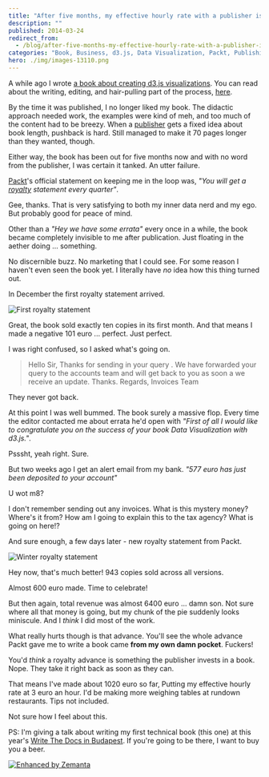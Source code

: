 ```yaml
---
title: "After five months, my effective hourly rate with a publisher is 3eur/hour"
description: ""
published: 2014-03-24
redirect_from:
  - /blog/after-five-months-my-effective-hourly-rate-with-a-publisher-is-3eurhour/swizec/6548
categories: "Book, Business, d3.js, Data Visualization, Packt, Publishing, Side Projects, Writing"
hero: ./img/images-13110.png
---
```


A while ago I wrote [a book about creating d3.js visualizations](http://www.packtpub.com/data-visualization-with-d3js/book). You can read about the writing, editing, and hair-pulling part of the process, [here](https://swizec.com/blog/i-published-a-book-with-a-publisher-heres-what-the-journey-was-like/).

By the time it was published, I no longer liked my book. The didactic approach needed work, the examples were kind of meh, and too much of the content had to be breezy. When a [publisher](http://en.wikipedia.org/wiki/Publishing "Publishing") gets a fixed idea about book length, pushback is hard. Still managed to make it 70 pages longer than they wanted, though.

Either way, the book has been out for five months now and with no word from the publisher, I was certain it tanked. An utter failure.

[Packt](http://www.packtpub.com "Packt")'s official statement on keeping me in the loop was, _"You will get a [royalty](http://en.wikipedia.org/wiki/Royalties "Royalties") statement every quarter"_.

Gee, thanks. That is very satisfying to both my inner data nerd and my ego. But probably good for peace of mind.

Other than a _"Hey we have some errata"_ every once in a while, the book became completely invisible to me after publication. Just floating in the aether doing ... something.

No discernible buzz. No marketing that I could see. For some reason I haven't even seen the book yet. I literally have _no_ idea how this thing turned out.

In December the first royalty statement arrived.

![First royalty statement](./img/images-13110.png "First royalty statement")

Great, the book sold exactly ten copies in its first month. And that means I made a negative 101 euro ... perfect. Just perfect.

I was right confused, so I asked what's going on.

> Hello Sir, Thanks for sending in your query . We have forwarded your query to the accounts team and will get back to you as soon a we receive an update. Thanks. Regards, Invoices Team

They never got back.

At this point I was well bummed. The book surely a massive flop. Every time the editor contacted me about errata he'd open with _"First of all I would like to congratulate you on the success of your book Data Visualization with d3.js."_.

Psssht, yeah right. Sure.

But two weeks ago I get an alert email from my bank. _"577 euro has just been deposited to your account"_

U wot m8?

I don't remember sending out any invoices. What is this mystery money? Where's it from? How am I going to explain this to the tax agency? What is going on here!?

And sure enough, a few days later - new royalty statement from Packt.

![Winter royalty statement](./img/images-13111.png "Winter royalty statement")

Hey now, that's much better! 943 copies sold across all versions.

Almost 600 euro made. Time to celebrate!

But then again, total revenue was almost 6400 euro ... damn son. Not sure where all that money is going, but my chunk of the pie suddenly looks miniscule. And I _think_ I did most of the work.

What really hurts though is that advance. You'll see the whole advance Packt gave me to write a book came **from my own damn pocket**. Fuckers!

You'd _think_ a royalty advance is something the publisher invests in a book. Nope. They take it right back as soon as they can.

That means I've made about 1020 euro so far, Putting my effective hourly rate at 3 euro an hour. I'd be making more weighing tables at rundown restaurants. Tips not included.

Not sure how I feel about this.

PS: I'm giving a talk about writing my first technical book (this one) at this year's [Write The Docs in Budapest](http://conf.writethedocs.org/eu/2014/). If you're going to be there, I want to buy you a beer.

[![Enhanced by Zemanta](https://img.zemanta.com/zemified_e.png?x-id=d8bc3227-47c5-4cc4-b4b9-0c9a79b1c88f)](http://www.zemanta.com/?px "Enhanced by Zemanta")
